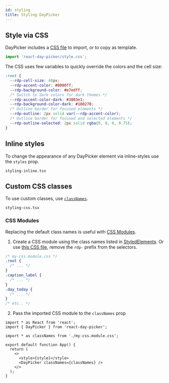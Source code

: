 ```yaml
---
id: styling
title: Styling DayPicker
---
```


## Style via CSS

DayPicker includes a [CSS
file](https://github.com/gpbl/react-day-picker/blob/master/packages/react-day-picker/style)
to import, or to copy as template.

```js
import 'react-day-picker/style.css';
```

The CSS uses few variables to quickly override the colors and the cell size:

```css
:root {
  --rdp-cell-size: 40px;
  --rdp-accent-color: #0000ff;
  --rdp-background-color: #e7edff;
  /* Switch to dark colors for dark themes */
  --rdp-accent-color-dark: #3003e1;
  --rdp-background-color-dark: #180270;
  /* Outline border for focused elements */
  --rdp-outline: 2px solid var(--rdp-accent-color);
  /* Outline border for focused and selected elements */
  --rdp-outline-selected: 2px solid rgba(0, 0, 0, 0.75);
}
```

## Inline styles

To change the appearance of any DayPicker element via inline-styles use the
`styles` prop.

```include
styling-inline.tsx
```

## Custom CSS classes

To use custom classes, use [`classNames`](/api/types/classnames).

```include
styling-css.tsx
```

### CSS Modules

Replacing the default class names is useful with [CSS
Modules](https://github.com/css-modules/css-modules).

1. Create a CSS module using the class names listed in [StyledElements](/api/types/styledelement). Or use [this CSS
   file](https://github.com/gpbl/react-day-picker/blob/master/packages/react-day-picker/style/index.css),
   remove the `rdp-` prefix from the selectors.

```css
/* my-css.module.css */
.root {
  /* ... */
}
.caption_label {
  /* ... */
}
.day_today {
  /* ... */
}
/* etc.. */
```

2. Pass the imported CSS module to the `classNames` prop

```tsx
import * as React from 'react';
import { DayPicker } from 'react-day-picker';

import * as classNames from './my-css.module.css';

export default function App() {
  return (
    <>
      <style>{style}</style>
      <DayPicker classNames={classNames} />
    </>
  );
}
```
